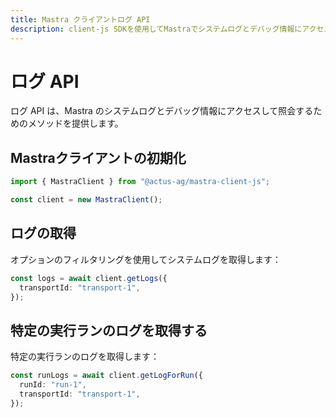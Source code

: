 ```yaml
---
title: Mastra クライアントログ API
description: client-js SDKを使用してMastraでシステムログとデバッグ情報にアクセスし、クエリを実行する方法を学びます。
---
```


# ログ API

ログ API は、Mastra のシステムログとデバッグ情報にアクセスして照会するためのメソッドを提供します。

## Mastraクライアントの初期化

```typescript
import { MastraClient } from "@actus-ag/mastra-client-js";

const client = new MastraClient();
```

## ログの取得

オプションのフィルタリングを使用してシステムログを取得します：

```typescript
const logs = await client.getLogs({
  transportId: "transport-1",
});
```

## 特定の実行ランのログを取得する

特定の実行ランのログを取得します：

```typescript
const runLogs = await client.getLogForRun({
  runId: "run-1",
  transportId: "transport-1",
});
```

